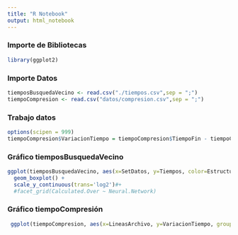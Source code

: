 ```yaml
---
title: "R Notebook"
output: html_notebook
---
```



### Importe de Bibliotecas

```r
library(ggplot2)
```


### Importe Datos

```r
tiemposBusquedaVecino <- read.csv("./tiempos.csv",sep = ";")
tiempoCompresion <- read.csv("datos/compresion.csv",sep = ";")
```

### Trabajo datos

```r
options(scipen = 999)
tiempoCompresion$VariacionTiempo = tiempoCompresion$TiempoFin - tiempoCompresion$TiempoInicio
```

### Gráfico tiemposBusquedaVecino

```r
ggplot(tiemposBusquedaVecino, aes(x=SetDatos, y=Tiempos, color=Estructura))+#,color = interaction(Method,Adaptive.or.Fixed))) + 
  geom_boxplot() +
  scale_y_continuous(trans='log2')#+ 
  #facet_grid(Calculated.Over ~ Neural.Network) 
```


### Gráfico tiempoCompresión

```r
 ggplot(tiempoCompresion, aes(x=LineasArchivo, y=VariacionTiempo, group=1)) + geom_line()
```

